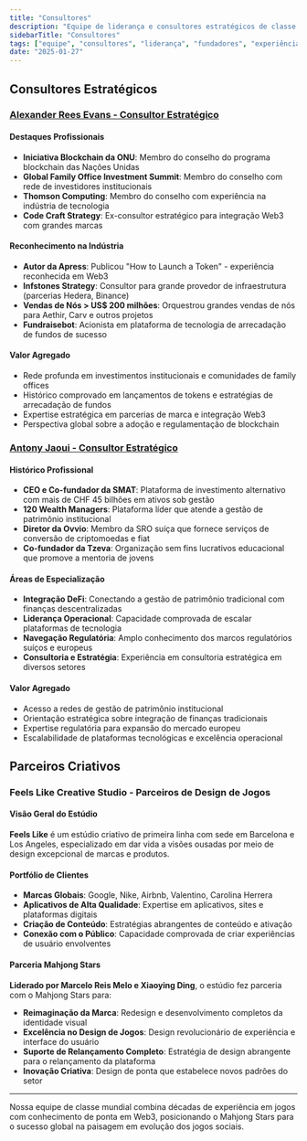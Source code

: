 ```yaml
---
title: "Consultores"
description: "Equipe de liderança e consultores estratégicos de classe mundial com décadas de experiência em jogos, blockchain e finanças"
sidebarTitle: "Consultores"
tags: ["equipe", "consultores", "liderança", "fundadores", "experiência"]
date: "2025-01-27"
---
```


## Consultores Estratégicos

### [Alexander Rees Evans - Consultor Estratégico](https://www.linkedin.com/in/alexander-rees-evans-91566a195/)

#### Destaques Profissionais
- **Iniciativa Blockchain da ONU**: Membro do conselho do programa blockchain das Nações Unidas
- **Global Family Office Investment Summit**: Membro do conselho com rede de investidores institucionais
- **Thomson Computing**: Membro do conselho com experiência na indústria de tecnologia
- **Code Craft Strategy**: Ex-consultor estratégico para integração Web3 com grandes marcas

#### Reconhecimento na Indústria
- **Autor da Apress**: Publicou "How to Launch a Token" - experiência reconhecida em Web3
- **Infstones Strategy**: Consultor para grande provedor de infraestrutura (parcerias Hedera, Binance)
- **Vendas de Nós > US$ 200 milhões**: Orquestrou grandes vendas de nós para Aethir, Carv e outros projetos
- **Fundraisebot**: Acionista em plataforma de tecnologia de arrecadação de fundos de sucesso

#### Valor Agregado
- Rede profunda em investimentos institucionais e comunidades de family offices
- Histórico comprovado em lançamentos de tokens e estratégias de arrecadação de fundos
- Expertise estratégica em parcerias de marca e integração Web3
- Perspectiva global sobre a adoção e regulamentação de blockchain

### [Antony Jaoui - Consultor Estratégico](https://www.linkedin.com/in/anthony-jaoui/)

#### Histórico Profissional
- **CEO e Co-fundador da SMAT**: Plataforma de investimento alternativo com mais de CHF 45 bilhões em ativos sob gestão
- **120 Wealth Managers**: Plataforma líder que atende a gestão de patrimônio institucional
- **Diretor da Ovvio**: Membro da SRO suíça que fornece serviços de conversão de criptomoedas e fiat
- **Co-fundador da Tzeva**: Organização sem fins lucrativos educacional que promove a mentoria de jovens

#### Áreas de Especialização
- **Integração DeFi**: Conectando a gestão de patrimônio tradicional com finanças descentralizadas
- **Liderança Operacional**: Capacidade comprovada de escalar plataformas de tecnologia
- **Navegação Regulatória**: Amplo conhecimento dos marcos regulatórios suíços e europeus
- **Consultoria e Estratégia**: Experiência em consultoria estratégica em diversos setores

#### Valor Agregado
- Acesso a redes de gestão de patrimônio institucional
- Orientação estratégica sobre integração de finanças tradicionais
- Expertise regulatória para expansão do mercado europeu
- Escalabilidade de plataformas tecnológicas e excelência operacional

## Parceiros Criativos

### Feels Like Creative Studio - Parceiros de Design de Jogos

#### Visão Geral do Estúdio
**Feels Like** é um estúdio criativo de primeira linha com sede em Barcelona e Los Angeles, especializado em dar vida a visões ousadas por meio de design excepcional de marcas e produtos.

#### Portfólio de Clientes
- **Marcas Globais**: Google, Nike, Airbnb, Valentino, Carolina Herrera
- **Aplicativos de Alta Qualidade**: Expertise em aplicativos, sites e plataformas digitais
- **Criação de Conteúdo**: Estratégias abrangentes de conteúdo e ativação
- **Conexão com o Público**: Capacidade comprovada de criar experiências de usuário envolventes

#### Parceria Mahjong Stars
**Liderado por Marcelo Reis Melo e Xiaoying Ding**, o estúdio fez parceria com o Mahjong Stars para:
- **Reimaginação da Marca**: Redesign e desenvolvimento completos da identidade visual
- **Excelência no Design de Jogos**: Design revolucionário de experiência e interface do usuário
- **Suporte de Relançamento Completo**: Estratégia de design abrangente para o relançamento da plataforma
- **Inovação Criativa**: Design de ponta que estabelece novos padrões do setor


---

Nossa equipe de classe mundial combina décadas de experiência em jogos com conhecimento de ponta em Web3, posicionando o Mahjong Stars para o sucesso global na paisagem em evolução dos jogos sociais.
